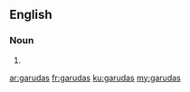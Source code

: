 ==English==

===Noun===
{{head|en|noun plural form}}

# {{plural of|garuda|lang=en}}

[[ar:garudas]]
[[fr:garudas]]
[[ku:garudas]]
[[my:garudas]]